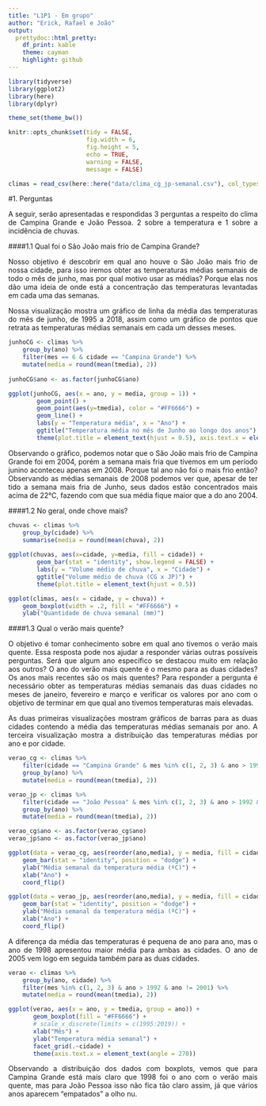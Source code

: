 ```yaml
---
title: "L1P1 - Em grupo"
author: "Erick, Rafael e João"
output:
  prettydoc::html_pretty:
    df_print: kable
    theme: cayman
    highlight: github
---
```


<style>
body {
text-align: justify}
</style>

```r
library(tidyverse)
library(ggplot2)
library(here)
library(dplyr)

theme_set(theme_bw())

knitr::opts_chunk$set(tidy = FALSE,
                      fig.width = 6,
                      fig.height = 5,
                      echo = TRUE,
                      warning = FALSE,
                      message = FALSE)

climas = read_csv(here::here("data/clima_cg_jp-semanal.csv"), col_types = "cTdddddd")
```

#1. Perguntas

A seguir, serão apresentadas e respondidas 3 perguntas a respeito do clima de Campina Grande e João Pessoa. 2 sobre a temperatura e 1 sobre a incidência de chuvas.

####1.1 Qual foi o São João  mais frio de Campina Grande?

Nosso objetivo é descobrir em qual ano houve o São João mais frio de nossa cidade, para isso iremos obter as temperaturas médias semanais de todo o mês de junho, mas por qual motivo usar as médias? Porque elas nos dão uma ideia de onde está a concentração das temperaturas levantadas em cada uma das semanas.

Nossa visualização mostra um gráfico de linha da média das temperaturas do mês de junho, de 1995 a 2018, assim como um gráfico de pontos que retrata as temperaturas médias semanais em cada um desses meses.

```r
junhoCG <- climas %>%
    group_by(ano) %>%
    filter(mes == 6 & cidade == "Campina Grande") %>%
    mutate(media = round(mean(tmedia), 2))
 
junhoCG$ano <- as.factor(junhoCG$ano)

ggplot(junhoCG, aes(x = ano, y = media, group = 1)) +
        geom_point() +
        geom_point(aes(y=tmedia), color = "#FF6666") +
        geom_line() +
        labs(y = "Temperatura média", x = "Ano") +
        ggtitle("Temperatura média no mês de Junho ao longo dos anos") +
        theme(plot.title = element_text(hjust = 0.5), axis.text.x = element_text(hjust = 0.8, angle = 45))
```

Observando o gráfico, podemos notar que o São João mais frio de Campina Grande foi em 2004, porém a semana mais fria que tivemos em um período junino aconteceu apenas em 2008. Porque tal ano não foi o mais frio então? Observando as médias semanais de 2008 podemos ver que, apesar de ter tido a semana mais fria de Junho, seus dados estão concentrados mais acima de 22°C, fazendo com que sua média fique maior que a do ano 2004.

####1.2 No geral, onde chove mais?

```r
chuvas <- climas %>%
    group_by(cidade) %>%
    summarise(media = round(mean(chuva), 2))
 
ggplot(chuvas, aes(x=cidade, y=media, fill = cidade)) +
        geom_bar(stat = "identity", show.legend = FALSE) +
        labs(y = "Volume médio de chuva", x = "Cidade") +
        ggtitle("Volume médio de chuva (CG x JP)") +
        theme(plot.title = element_text(hjust = 0.5))
```

```r
ggplot(climas, aes(x = cidade, y = chuva)) + 
    geom_boxplot(width = .2, fill = "#FF6666") +
    ylab("Quantidade de chuva semanal (mm)")
```

####1.3 Qual o verão mais quente?

O objetivo é tomar conhecimento sobre em qual ano tivemos o verão mais quente. Essa resposta pode nos ajudar a responder várias outras possíveis perguntas. Será que algum ano específico se destacou muito em relação aos outros? O ano do verão mais quente é o mesmo para as duas cidades? Os anos mais recentes são os mais quentes? Para responder a pergunta é necessário obter as temperaturas médias semanais das duas cidades no meses de janeiro, fevereiro e março e verificar os valores por ano com o objetivo de terminar em que qual ano tivemos temperaturas mais elevadas.

As duas primeiras visualizações mostram gráficos de barras para as duas cidades contendo a média das temperaturas médias semanais por ano. A terceira visualização mostra a distribuição das temperaturas médias por ano e por cidade.

```r
verao_cg <- climas %>%
    filter(cidade == "Campina Grande" & mes %in% c(1, 2, 3) & ano > 1992 & ano != 2001) %>%
    group_by(ano) %>%
    mutate(media = round(mean(tmedia), 2))

verao_jp <- climas %>%
    filter(cidade == "João Pessoa" & mes %in% c(1, 2, 3) & ano > 1992 & ano != 2001) %>%
    group_by(ano) %>%
    mutate(media = round(mean(tmedia), 2))

verao_cg$ano <- as.factor(verao_cg$ano)
verao_jp$ano <- as.factor(verao_jp$ano)

ggplot(data = verao_cg, aes(reorder(ano,media), y = media, fill = cidade)) +
    geom_bar(stat = "identity", position = "dodge") + 
    ylab("Média semanal da temperatura média (ºC)") + 
    xlab("Ano") + 
    coord_flip()

ggplot(data = verao_jp, aes(reorder(ano,media), y = media, fill = cidade)) +
    geom_bar(stat = "identity", position = "dodge") + 
    ylab("Média semanal da temperatura média (ºC)") + 
    xlab("Ano") + 
    coord_flip()

```

A diferença da média das temperaturas é pequena de ano para ano, mas o ano de 1998 apresentou maior média para ambas as cidades. O ano de 2005 vem logo em seguida também para as duas cidades. 

```r
verao <- climas %>%
    group_by(ano, cidade) %>%
    filter(mes %in% c(1, 2, 3) & ano > 1992 & ano != 2001) %>%
    mutate(media = round(mean(tmedia), 2))

ggplot(verao, aes(x = ano, y = tmedia, group = ano)) + 
       geom_boxplot(fill = "#FF6666") + 
       # scale_x_discrete(limits = c(1995:2019)) + 
       xlab("Mês") + 
       ylab("Temperatura média semanal") +
       facet_grid(.~cidade) +
       theme(axis.text.x = element_text(angle = 270))
```

Observando a distribuição dos dados com boxplots, vemos que para Campina Grande está mais claro que 1998 foi o ano com o verão mais quente, mas para João Pessoa isso não fica tão claro assim, já que vários anos aparecem “empatados” a olho nu.